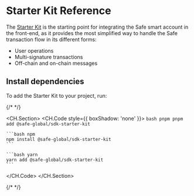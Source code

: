 # Starter Kit Reference

The [Starter Kit](../sdk/starter-kit) is the starting point for integrating the Safe smart account in the front-end, as it provides the most simplified way to handle the Safe transaction flow in its different forms:

- User operations
- Multi-signature transactions
- Off-chain and on-chain messages

## Install dependencies

To add the Starter Kit to your project, run:

{/* <!-- vale off --> */}

<CH.Section>
  <CH.Code style={{ boxShadow: 'none' }}>
    ```bash pnpm
    pnpm add @safe-global/sdk-starter-kit
    ```

    ```bash npm
    npm install @safe-global/sdk-starter-kit
    ```

    ```bash yarn
    yarn add @safe-global/sdk-starter-kit
    ```
  </CH.Code>
</CH.Section>

{/* <!-- vale on --> */}
